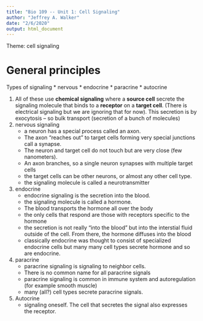 ```yaml
---
title: "Bio 109 -- Unit 1: Cell Signaling"
author: "Jeffrey A. Walker"
date: "2/6/2020"
output: html_document
---
```


Theme: cell signaling

# General principles

Types of signaling
    * nervous
    * endocrine
    * paracrine
    * autocrine

1. All of these use **chemical signaling** where a **source cell** secrete the signaling molecule that binds to a **receptor** on a **target cell**. (There is electrical signaling but we are ignoring that for now). This secretion is by exocytosis -- so bulk transport (secretion of a bunch of molecules)
2. nervous signaling
    * a neuron has a special process called an axon.
    * The axon "reaches out" to target cells forming very special junctions call a synapse.
    * The neuron and target cell do not touch but are very close (few nanometers).
    * An axon branches, so a single neuron synapses with multiple target cells
    * the target cells can be other neurons, or almost any other cell type.
    * the signaling molecule is called a neurotransmitter
3. endocrine
    * endocrine signaling is the secretion into the blood.
    * the signaling molecule is called a hormone.
    * The blood transports the hormone all over the body
    * the only cells that respond are those with receptors specific to the hormone
    * the secretion is not really "into the blood" but into the interstial fluid outside of the cell. From there, the hormone diffuses into the blood
    * classically endocrine was thought to consist of specialized endocrine cells but many many cell types secrete hormone and so are endocrine.
4. paracrine
    * paracrine signaling is signaling to neighbor cells.
    * There is no common name for all paracrine signals
    * paracrine signaling is common in immune system and autoregulation (for example smooth muscle)
    * many (all?) cell types secrete paracrine signals.
5. Autocrine
    * signaling oneself. The cell that secretes the signal also expresses the receptor.

